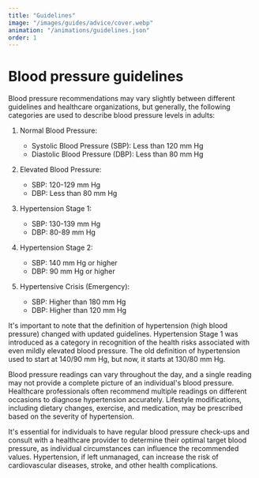 ```yaml
---
title: "Guidelines"
image: "/images/guides/advice/cover.webp"
animation: "/animations/guidelines.json"
order: 1
---
```


# Blood pressure guidelines

Blood pressure recommendations may vary slightly between different guidelines and healthcare organizations, but generally, the following categories are used to describe blood pressure levels in adults:

1. Normal Blood Pressure:

   - Systolic Blood Pressure (SBP): Less than 120 mm Hg
   - Diastolic Blood Pressure (DBP): Less than 80 mm Hg

2. Elevated Blood Pressure:

   - SBP: 120-129 mm Hg
   - DBP: Less than 80 mm Hg

3. Hypertension Stage 1:

   - SBP: 130-139 mm Hg
   - DBP: 80-89 mm Hg

4. Hypertension Stage 2:

   - SBP: 140 mm Hg or higher
   - DBP: 90 mm Hg or higher

5. Hypertensive Crisis (Emergency):
   - SBP: Higher than 180 mm Hg
   - DBP: Higher than 120 mm Hg

It's important to note that the definition of hypertension (high blood pressure) changed with updated guidelines. Hypertension Stage 1 was introduced as a category in recognition of the health risks associated with even mildly elevated blood pressure. The old definition of hypertension used to start at 140/90 mm Hg, but now, it starts at 130/80 mm Hg.

Blood pressure readings can vary throughout the day, and a single reading may not provide a complete picture of an individual's blood pressure. Healthcare professionals often recommend multiple readings on different occasions to diagnose hypertension accurately. Lifestyle modifications, including dietary changes, exercise, and medication, may be prescribed based on the severity of hypertension.

It's essential for individuals to have regular blood pressure check-ups and consult with a healthcare provider to determine their optimal target blood pressure, as individual circumstances can influence the recommended values. Hypertension, if left unmanaged, can increase the risk of cardiovascular diseases, stroke, and other health complications.


